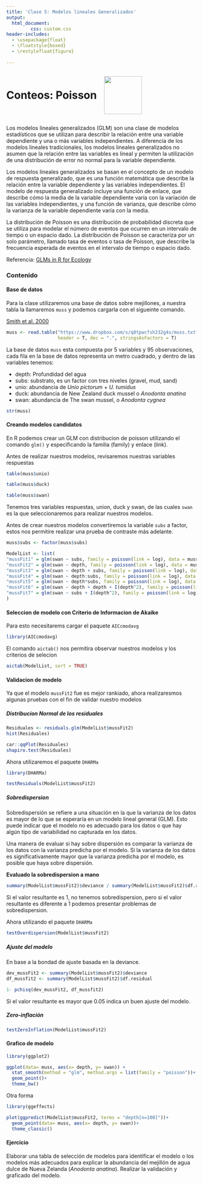 ---
title: 'Clase 5: Modelos lineales Generalizados'
output:
  html_document:
         css: custom.css
header-includes:
  - \usepackage{float}
  - \floatstyle{boxed}
  - \restylefloat{figure}
  
---

<div style="display:flex; align-items:center;">
  <h1 style="margin:0;">Conteos: Poisson</h1>
  <img src="HN Cursos publicidad/HN Biology Inv Circle.jpg" alt="" style="width:100px; margin-left:20px;">
</div>

Los modelos lineales generalizados (GLM) son una clase de modelos estadísticos que se utilizan para describir la relación entre una variable dependiente y una o más variables independientes. A diferencia de los modelos lineales tradicionales, los modelos lineales generalizados no asumen que la relación entre las variables es lineal y permiten la utilización de una distribución de error no normal para la variable dependiente.

Los modelos lineales generalizados se basan en el concepto de un modelo de respuesta generalizado, que es una función matemática que describe la relación entre la variable dependiente y las variables independientes. El modelo de respuesta generalizado incluye una función de enlace, que describe cómo la media de la variable dependiente varía con la variación de las variables independientes, y una función de varianza, que describe cómo la varianza de la variable dependiente varía con la media.

La distribución de Poisson es una distribución de probabilidad discreta que se utiliza para modelar el número de eventos que ocurren en un intervalo de tiempo o un espacio dado. La distribución de Poisson se caracteriza por un solo parámetro, llamado tasa de eventos o tasa de Poisson, que describe la frecuencia esperada de eventos en el intervalo de tiempo o espacio dado.

Referencia: [GLMs in R for Ecology](https://www.amazon.com/GLMs-Ecology-Second-Carl-Smith-ebook/dp/B0C9BMLNFC)

### Contenido {.tabset .tabset-pills}

#### Base de datos

Para la clase utilizaremos una base de datos sobre mejillones, a nuestra tabla la llamaremos `muss` y podemos cargarla con el sigueinte comando.

[Smith et al. 2000](https://doi.org/10.1098/rspb.2000.1146)


```{r}

muss <- read.table("https://www.dropbox.com/s/q8tpwcfsh232g4s/muss.txt?dl=1", 
                   header = T, dec = ".", stringsAsFactors = T)
```

La base de datos `muss` esta compuesta por 5 variables y 95 observaciones, cada fila en la base de datos representa un metro cuadrado, y dentro de las variables tenemos:

- depth: Profundidad del agua
- subs: substrato, es un factor con tres niveles (gravel, mud, sand)
- unio: abundancia de *Unio pictorum* + *U. tumidus* 
- duck: abundancia de New Zealand duck mussel o *Anodonta anatina*
- swan: abundancia de The swan mussel, o *Anodonta cygnea*
 
```{r}
str(muss)
```



#### Creando modelos candidatos

En R podemos crear un GLM con distribucion de poisson utilizando el comando `glm()` y especificando la familia (family) y enlace (link). 

Antes de realizar nuestros modelos, revisaremos nuestras variables respuestas

```{r}
table(muss$unio)
```

```{r}
table(muss$duck)
```

```{r}
table(muss$swan)

```

Tenemos tres variables respuestas, union, duck y swan, de las cuales `swan` es la que seleccionaremos para realizar nuestros modelos.

Antes de crear nuestros modelos convertiremos la variable `subs` a factor, estos nos permitire realizar una prueba de contraste más adelante.

```{r}
muss$subs <- factor(muss$subs)
```

```{r}
ModelList <- list(
"mussFit1" = glm(swan ~ subs, family = poisson(link = log), data = muss),
"mussFit2" = glm(swan ~ depth, family = poisson(link = log), data = muss),
"mussFit3" = glm(swan ~ depth + subs, family = poisson(link = log), data = muss),
"mussFit4" = glm(swan ~ depth:subs, family = poisson(link = log), data = muss),
"mussFit5" = glm(swan ~ depth*subs, family = poisson(link = log), data = muss),
"mussFit6" = glm(swan ~ depth + depth + I(depth^2), family = poisson(link = log), data = muss),
"mussFit7" = glm(swan ~ subs + I(depth^2), family = poisson(link = log), data = muss)
)
```

#### Seleccion de modelo con Criterio de Informacion de Akaike

Para esto necesitarems cargar el paquete `AICcmodavg`

```{r}
library(AICcmodavg)
```

El comando `aictab()` nos permitira observar nuestros modelos y los criterios de selecion

```{r}
aictab(ModelList, sort = TRUE)

```


#### Validacion de modelo{.tabset .tabset-pills}

Ya que el modelo `mussFit2` fue es mejor rankiado, ahora realizaresmos algunas pruebas con el fin de validar nuestro modelos

##### Distribucion Normal de los residuales


```{r}

Residuales <- residuals.glm(ModelList$mussFit2)
hist(Residuales)

car::qqPlot(Residuales)
shapiro.test(Residuales)
```

Ahora utilizaremos el paquete `DHARMa`

```{r}
library(DHARMa)

testResiduals(ModelList$mussFit2)
```

##### Sobredispersion

Sobredispersión se refiere a una situación en la que la varianza de los datos es mayor de lo que se esperaría en un modelo lineal general (GLM). Esto puede indicar que el modelo no es adecuado para los datos o que hay algún tipo de variabilidad no capturada en los datos.

Una manera de evaluar si hay sobre dispersión es comparar la varianza de los datos con la varianza predicha por el modelo. Si la varianza de los datos es significativamente mayor que la varianza predicha por el modelo, es posible que haya sobre dispersión.


**Evaluado la sobredispersion a mano**

:::{.notes}


```{r}

summary(ModelList$mussFit2)$deviance / summary(ModelList$mussFit2)$df.residual

```
Si el valor resultante es 1, no tenemos sobredispersion, pero si el valor resultante es diferente a 1 podemos presentar problemas de sobredispersion.

:::

Ahora utilizando el paquete `DHARMa`

```{r}
testOverdispersion(ModelList$mussFit2)
```

##### Ajuste del modelo

En base a la bondad de ajuste basada en la deviance.

```{r}
dev_mussFit2 <- summary(ModelList$mussFit2)$deviance
df_mussfit2 <- summary(ModelList$mussFit2)$df.residual

1- pchisq(dev_mussFit2, df_mussfit2)
```

Si el valor resultante es mayor que 0.05 indica un buen ajuste del modelo.

##### Zero-inflación

```{r}
testZeroInflation(ModelList$mussFit2)
```


#### Grafico de modelo

```{r}
library(ggplot2)

ggplot(data= muss, aes(x= depth, y= swan)) +
  stat_smooth(method = "glm", method.args = list(family = "poisson"))+
  geom_point()+
  theme_bw()
```

Otra forma

```{r}
library(ggeffects)

plot(ggpredict(ModelList$mussFit2, terms = "depth[n=100]"))+
  geom_point(data= muss, aes(x= depth, y= swan))+
  theme_classic()
```


#### Ejercicio

Elaborar una tabla de selección de modelos para identificar el modelo o los modelos más adecuados para explicar la abundancia del mejillón de agua dulce de Nueva Zelanda (*Anodonta anatina*). Realizar la validación y graficado del modelo.

